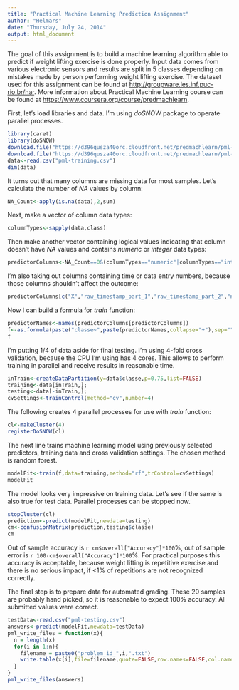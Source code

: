 ```yaml
---
title: "Practical Machine Learning Prediction Assignment"
author: "Helmars"
date: "Thursday, July 24, 2014"
output: html_document
---
```

The goal of this assignment is to build a machine learning algorithm able to predict if weight lifting exercise is done properly. Input data comes from various electronic sensors and results are split in 5 classes depending on mistakes made by person performing weight lifting exercise. The dataset used for this assignment can be found at <http://groupware.les.inf.puc-rio.br/har>. More information about Practical Machine Learning course can be found at <https://www.coursera.org/course/predmachlearn>.

First, let's load libraries and data. I'm using *doSNOW* package to operate parallel processes.
```r
library(caret)
library(doSNOW)
download.file("https://d396qusza40orc.cloudfront.net/predmachlearn/pml-training.csv","pml-training.csv",method="curl")
download.file("https://d396qusza40orc.cloudfront.net/predmachlearn/pml-testing.csv","pml-testing.csv",method="curl")
data<-read.csv("pml-training.csv")
dim(data)
```
It turns out that many columns are missing data for most samples. Let's calculate the number of *NA* values by column:
```r
NA_Count<-apply(is.na(data),2,sum)
```
Next, make a vector of column data types:
```r
columnTypes<-sapply(data,class)
```
Then make another vector containing logical values indicating that column doesn't have *NA* values and contains *numeric* or *integer* data types:
```r
predictorColumns<-NA_Count==0&(columnTypes=="numeric"|columnTypes=="integer")
```
I'm also taking out columns containing time or data entry numbers, because those columns shouldn't affect the outcome:
```r
predictorColumns[c("X","raw_timestamp_part_1","raw_timestamp_part_2","num_window")]<-FALSE
```
Now I can build a formula for *train* function:
```r
predictorNames<-names(predictorColumns[predictorColumns])
f<-as.formula(paste("classe~",paste(predictorNames,collapse="+"),sep=""))
f
```
I'm putting 1/4 of data aside for final testing. I'm using 4-fold cross validation, because the CPU I'm using has 4 cores. This allows to perform training in parallel and receive results in reasonable time.
```r
inTrain<-createDataPartition(y=data$classe,p=0.75,list=FALSE)
training<-data[inTrain,];
testing<-data[-inTrain,];
cvSettings<-trainControl(method="cv",number=4)
```
The following creates 4 parallel processes for use with *train* function:
```r
cl<-makeCluster(4)
registerDoSNOW(cl)
```
The next line trains machine learning model using previously selected predictors, training data and cross validation settings. The chosen method is random forest.
```r
modelFit<-train(f,data=training,method="rf",trControl=cvSettings)
modelFit
```
The model looks very impressive on training data. Let's see if the same is also true for test data. Parallel processes can be stopped now.
```r
stopCluster(cl)
prediction<-predict(modelFit,newdata=testing)
cm<-confusionMatrix(prediction,testing$classe)
cm
```
Out of sample accuracy is `r cm$overall["Accuracy"]*100`%, out of sample error is `r 100-cm$overall["Accuracy"]*100`%. For practical purposes this accuracy is acceptable, because weight lifting is repetitive exercise and there is no serious impact, if <1% of repetitions are not recognized correctly.

The final step is to prepare data for automated grading. These 20 samples are probably hand picked, so it is reasonable to expect 100% accuracy. All submitted values were correct.
```r
testData<-read.csv("pml-testing.csv")
answers<-predict(modelFit,newdata=testData)
pml_write_files = function(x){
  n = length(x)
  for(i in 1:n){
    filename = paste0("problem_id_",i,".txt")
    write.table(x[i],file=filename,quote=FALSE,row.names=FALSE,col.names=FALSE)
  }
}
pml_write_files(answers)
```
